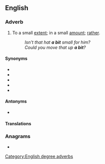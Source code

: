 {{also|abit}}
==English==

===Adverb===
{{en-adv|-}}

# {{lb|en|informal}} To a small [[extent]]; in a small [[amount]]; [[rather]].
#: ''Isn't that hat '''a bit''' small for him?''
#: ''Could you move that up '''a bit'''?''

====Synonyms====
* {{l|en|a little}}
* {{l|en|a little bit}}
* {{l|en|a mite}}
* {{l|en|a tad}}
* {{l|en|a trifle}}

====Antonyms====
* {{l|en|a lot}}

====Translations====
{{trans-see|a little}}

===Anagrams===
* {{anagrams|en|a=abit|IBAT|bait|bati|tabi}}

[[Category:English degree adverbs]]